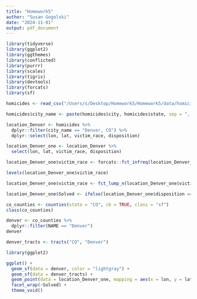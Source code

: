 ```yaml
---
title: "Homework5"
author: "Susan Gogolski"
date: "2024-11-01"
output: pdf_document
---
```


```r
library(tidyverse)
library(ggplot2)
library(ggthemes)
library(conflicted)
library(purrr)
library(scales)
library(tigris)
library(devtools)
library(forcats)
library(sf)
```
```r
homicides <- read_csv("/Users/s/Desktop/Homework5/Homework5/data/homicide-data.csv")
```
```r
homicides$city_name <- paste(homicides$city, homicides$state, sep = ", ")
```
```r
location_Denver <- homicides %>%
  dplyr::filter(city_name == "Denver, CO") %>%
  dplyr::select(lon, lat, victim_race, disposition)
```
```r
location_Denver_one <- location_Denver %>%
  select(lon, lat, victim_race, disposition) 
```
```r
location_Denver_one$victim_race <- forcats::fct_infreq(location_Denver_one$victim_race)
```

```r
levels(location_Denver_one$victim_race)
```
```r
location_Denver_one$victim_race <- fct_lump_n(location_Denver_one$victim_race, n = 3, other_level = "Other")
```


```r
location_Denver_one$Solved <- ifelse(location_Denver_one$disposition == "Open/No arrest", "Unsolved", "Solved")
```

```r
co_counties <- counties(state = "CO", cb = TRUE, class = "sf")
class(co_counties)
```

```r
denver <- co_counties %>%
  dplyr::filter(NAME == "Denver")
denver
```
```r
denver_tracts <- tracts("CO", "Denver")
```
```r
library(ggplot2)

ggplot() +
  geom_sf(data = denver, color = "lightgray") +
  geom_sf(data = denver_tracts) +
  geom_point(data = location_Denver_one, mapping = aes(x = lon, y = lat, color = victim_race), size = .5) +
  facet_wrap(~Solved) +
  theme_void()
```






